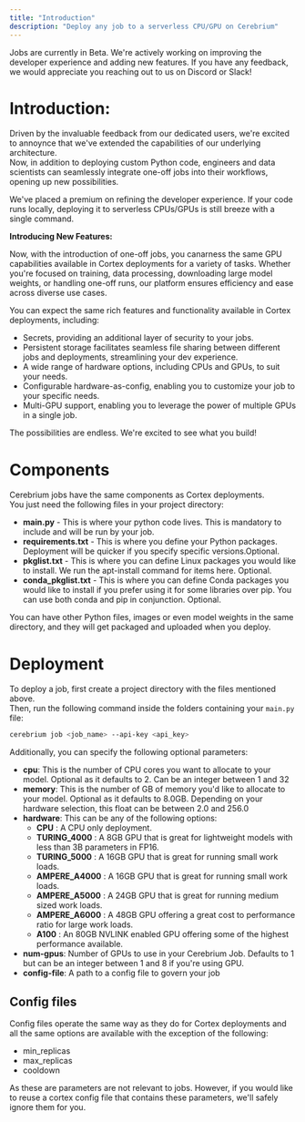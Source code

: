 ```yaml
---
title: "Introduction"
description: "Deploy any job to a serverless CPU/GPU on Cerebrium"
---
```


<Note>
  Jobs are currently in Beta. We're actively working on improving the developer
  experience and adding new features. If you have any feedback, we would
  appreciate you reaching out to us on Discord or Slack!
</Note>

# Introduction:

Driven by the invaluable feedback from our dedicated users, we're excited to annoynce that we've extended the capabilities of our underlying architecture.  
Now, in addition to deploying custom Python code, engineers and data scientists can seamlessly integrate one-off jobs into their workflows, opening up new possibilities.

We've placed a premium on refining the developer experience. If your code runs locally, deploying it to serverless CPUs/GPUs is still breeze with a single command.

**Introducing New Features:**

Now, with the introduction of one-off jobs, you canarness the same GPU capabilities available in Cortex deployments for a variety of tasks. Whether you're focused on training, data processing, downloading large model weights, or handling one-off runs, our platform ensures efficiency and ease across diverse use cases.

You can expect the same rich features and functionality available in Cortex deployments, including:

- Secrets, providing an additional layer of security to your jobs.
- Persistent storage facilitates seamless file sharing between different jobs and deployments, streamlining your dev experience.
- A wide range of hardware options, including CPUs and GPUs, to suit your needs.
- Configurable hardware-as-config, enabling you to customize your job to your specific needs.
- Multi-GPU support, enabling you to leverage the power of multiple GPUs in a single job.

The possibilities are endless. We're excited to see what you build!

# Components

Cerebrium jobs have the same components as Cortex deployments.  
You just need the following files in your project directory:

- **main.py** - This is where your python code lives. This is mandatory to include and will be run by your job.
- **requirements.txt** - This is where you define your Python packages. Deployment will be quicker if you specify specific versions.Optional.
- **pkglist.txt** - This is where you can define Linux packages you would like to install. We run the apt-install command for items here. Optional.
- **conda_pkglist.txt** - This is where you can define Conda packages you would like to install if you prefer using it for some libraries over pip. You can use both conda and pip in conjunction. Optional.

You can have other Python files, images or even model weights in the same directory, and they will get packaged and uploaded when you deploy.

# Deployment

To deploy a job, first create a project directory with the files mentioned above.  
Then, run the following command inside the folders containing your `main.py` file:

```bash
cerebrium job <job_name> --api-key <api_key>
```

Additionally, you can specify the following optional parameters:

- **cpu**: This is the number of CPU cores you want to allocate to your model. Optional as it defaults to 2. Can be an integer between 1 and 32
- **memory**: This is the number of GB of memory you'd like to allocate to your model. Optional as it defaults to 8.0GB. Depending on your hardware selection, this float can be between 2.0 and 256.0
- **hardware**: This can be any of the following options:
  - **CPU** : A CPU only deployment.
  - **TURING_4000** : A 8GB GPU that is great for lightweight models with less than 3B parameters in FP16.
  - **TURING_5000** : A 16GB GPU that is great for running small work loads.
  - **AMPERE_A4000** : A 16GB GPU that is great for running small work loads.
  - **AMPERE_A5000** : A 24GB GPU that is great for running medium sized work loads.
  - **AMPERE_A6000** : A 48GB GPU offering a great cost to performance ratio for large work loads.
  - **A100** : An 80GB NVLINK enabled GPU offering some of the highest performance available.
- **num-gpus**: Number of GPUs to use in your Cerebrium Job. Defaults to 1 but can be an integer between 1 and 8 if you're using GPU.
- **config-file**: A path to a config file to govern your job

## Config files

Config files operate the same way as they do for Cortex deployments and all the same options are available with the exception of the following:

- min_replicas
- max_replicas
- cooldown

As these are parameters are not relevant to jobs. However, if you would like to reuse a cortex config file that contains these parameters, we'll safely ignore them for you.
